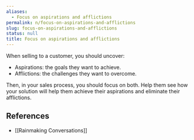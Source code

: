 ```yaml
---
aliases:
  - Focus on aspirations and afflictions
permalink: n/focus-on-aspirations-and-afflictions
slug: focus-on-aspirations-and-afflictions
status: null
title: Focus on aspirations and afflictions
---
```

When selling to a customer, you should uncover:

- Aspirations: the goals they want to achieve.
- Afflictions: the challenges they want to overcome.

Then, in your sales process, you should focus on both. Help them see how your solution will help them achieve their aspirations and eliminate their afflictions.

## References

- [[Rainmaking Conversations]]

